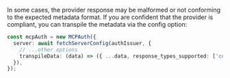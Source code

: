 
In some cases, the provider response may be malformed or not conforming to the expected metadata format. If you are confident that the provider is compliant, you can transpile the metadata via the config option:

<Tabs groupId="sdk">

<TabItem value="node" label="Node.js">

```ts
const mcpAuth = new MCPAuth({
  server: await fetchServerConfig(authIssuer, {
    // ...other options
    transpileData: (data) => ({ ...data, response_types_supported: ['code'] }), // [!code highlight]
  }),
});
```

</TabItem>
</Tabs>
